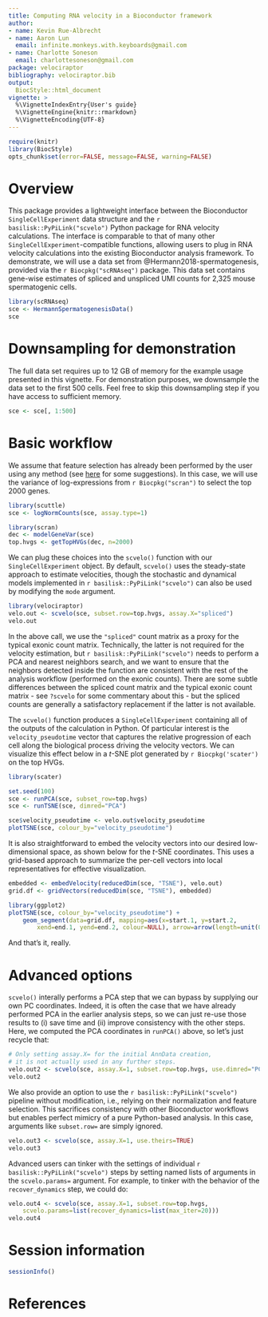 ```yaml
---
title: Computing RNA velocity in a Bioconductor framework
author:
- name: Kevin Rue-Albrecht
- name: Aaron Lun
  email: infinite.monkeys.with.keyboards@gmail.com
- name: Charlotte Soneson
  email: charlottesoneson@gmail.com
package: velociraptor
bibliography: velociraptor.bib
output:
  BiocStyle::html_document
vignette: >
  %\VignetteIndexEntry{User's guide}
  %\VignetteEngine{knitr::rmarkdown}
  %\VignetteEncoding{UTF-8}    
---
```


```r
require(knitr)
library(BiocStyle)
opts_chunk$set(error=FALSE, message=FALSE, warning=FALSE)
```

# Overview

This package provides a lightweight interface between the Bioconductor `SingleCellExperiment` data structure
and the `r basilisk::PyPiLink("scvelo")` Python package for RNA velocity calculations.
The interface is comparable to that of many other `SingleCellExperiment`-compatible functions,
allowing users to plug in RNA velocity calculations into the existing Bioconductor analysis framework.
To demonstrate, we will use a data set from @Hermann2018-spermatogenesis, provided via the `r Biocpkg("scRNAseq")` package.
This data set contains gene-wise estimates of spliced and unspliced UMI counts for 2,325 mouse spermatogenic cells.

```r
library(scRNAseq)
sce <- HermannSpermatogenesisData()
sce
```

# Downsampling for demonstration

The full data set requires up to 12 GB of memory for the example usage presented in this vignette.
For demonstration purposes, we downsample the data set to the first 500 cells.
Feel free to skip this downsampling step if you have access to sufficient memory.

```r
sce <- sce[, 1:500]
```

# Basic workflow

We assume that feature selection has already been performed by the user using any method 
(see [here](https://osca.bioconductor.org/feature-selection.html) for some suggestions).
In this case, we will use the variance of log-expressions from `r Biocpkg("scran")` to select the top 2000 genes.

```r
library(scuttle)
sce <- logNormCounts(sce, assay.type=1)

library(scran)
dec <- modelGeneVar(sce)
top.hvgs <- getTopHVGs(dec, n=2000)
```

We can plug these choices into the `scvelo()` function with our `SingleCellExperiment` object.
By default, `scvelo()` uses the steady-state approach to estimate velocities,
though the stochastic and dynamical models implemented in `r basilisk::PyPiLink("scvelo")` can also be used by modifying the `mode` argument. 

```r
library(velociraptor)
velo.out <- scvelo(sce, subset.row=top.hvgs, assay.X="spliced")
velo.out
```

In the above call, we use the `"spliced"` count matrix as a proxy for the typical exonic count matrix.
Technically, the latter is not required for the velocity estimation, but `r basilisk::PyPiLink("scvelo")` needs to perform a PCA and nearest neighbors search,
and we want to ensure that the neighbors detected inside the function are consistent with the rest of the analysis workflow (performed on the exonic counts).
There are some subtle differences between the spliced count matrix and the typical exonic count matrix - see `?scvelo` for some commentary about this -
but the spliced counts are generally a satisfactory replacement if the latter is not available.

The `scvelo()` function produces a `SingleCellExperiment` containing all of the outputs of the calculation in Python.
Of particular interest is the `velocity_pseudotime` vector that captures the relative progression of each cell 
along the biological process driving the velocity vectors.
We can visualize this effect below in a $t$-SNE plot generated by `r Biocpkg('scater')` on the top HVGs.

```r
library(scater)

set.seed(100)
sce <- runPCA(sce, subset_row=top.hvgs)
sce <- runTSNE(sce, dimred="PCA")

sce$velocity_pseudotime <- velo.out$velocity_pseudotime
plotTSNE(sce, colour_by="velocity_pseudotime")
```

It is also straightforward to embed the velocity vectors into our desired low-dimensional space, 
as shown below for the $t$-SNE coordinates.
This uses a grid-based approach to summarize the per-cell vectors into local representatives for effective visualization.

```r
embedded <- embedVelocity(reducedDim(sce, "TSNE"), velo.out)
grid.df <- gridVectors(reducedDim(sce, "TSNE"), embedded)

library(ggplot2)
plotTSNE(sce, colour_by="velocity_pseudotime") +
    geom_segment(data=grid.df, mapping=aes(x=start.1, y=start.2, 
        xend=end.1, yend=end.2, colour=NULL), arrow=arrow(length=unit(0.05, "inches")))
```

And that's it, really.

# Advanced options

`scvelo()` interally performs a PCA step that we can bypass by supplying our own PC coordinates.
Indeed, it is often the case that we have already performed PCA in the earlier analysis steps,
so we can just re-use those results to (i) save time and (ii) improve consistency with the other steps.
Here, we computed the PCA coordinates in `runPCA()` above, so let's just recycle that:

```r
# Only setting assay.X= for the initial AnnData creation,
# it is not actually used in any further steps.
velo.out2 <- scvelo(sce, assay.X=1, subset.row=top.hvgs, use.dimred="PCA") 
velo.out2
```

We also provide an option to use the `r basilisk::PyPiLink("scvelo")` pipeline without modification,
i.e., relying on their normalization and feature selection.
This sacrifices consistency with other Bioconductor workflows but enables perfect mimicry of a pure Python-based analysis. 
In this case, arguments like `subset.row=` are simply ignored. 

```r
velo.out3 <- scvelo(sce, assay.X=1, use.theirs=TRUE)
velo.out3
```

Advanced users can tinker with the settings of individual `r basilisk::PyPiLink("scvelo")` steps
by setting named lists of arguments in the `scvelo.params=` argument.
For example, to tinker with the behavior of the `recover_dynamics` step, we could do:

```r
velo.out4 <- scvelo(sce, assay.X=1, subset.row=top.hvgs,
    scvelo.params=list(recover_dynamics=list(max_iter=20)))
velo.out4
```

# Session information

```r
sessionInfo()
```

# References
